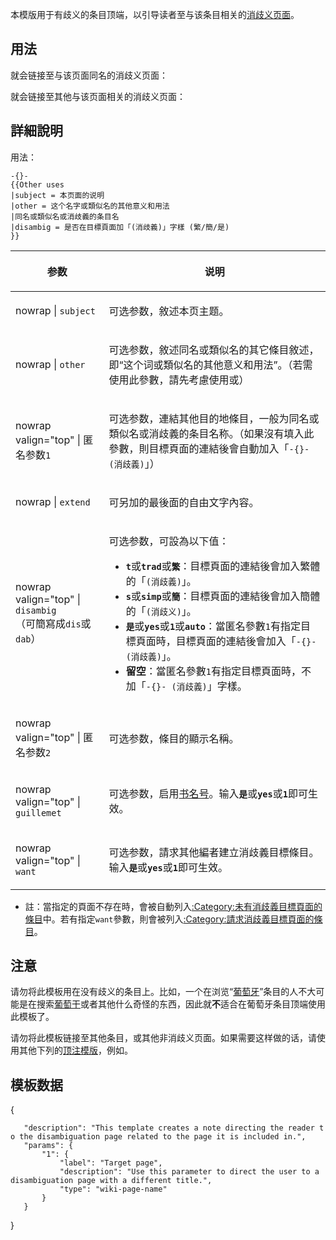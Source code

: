 {{documentation subpage}}
{{High-use|26498}}
{{for|navboxes|Template:导航模板}}

本模版用于有歧义的条目顶端，以引导读者至与该条目相关的[[维基百科:消歧义|消歧义页面]]。

==用法==
{{Tlx|Other uses}}就会链接至与该页面同名的消歧义页面：
{{other uses}}

{{Tlx|Other uses|其他 (disambiguation)}}就会链接至其他与该页面相关的消歧义页面：
{{other uses|其他 (disambiguation)}}

== 詳細說明 ==
用法：
<pre>-{}-
{{Other uses
|subject = 本页面的说明
|other = 这个名字或類似名的其他意义和用法
|同名或類似名或消歧義的条目名
|disambig = 是否在目標頁面加「(消歧義)」字樣 (繁/簡/是)
}}
</pre>

{| class="wikitable"
|-
! 参数 !! 说明
|-
| nowrap | <code>subject</code> || 可选参数，敘述本页主题。
|-
| nowrap | <code>other</code> || 可选参数，敘述同名或類似名的其它條目敘述，即“这个词或類似名的其他意义和用法”。（若需使用此參數，請先考慮使用{{tlx|For}}或{{tlx|About}}）
|-
| nowrap valign="top" | 匿名参数<code>1</code> || 可选参数，連結其他目的地條目，一般为同名或類似名或消歧義的条目名称。（如果沒有填入此參數，則目標頁面的連結後會自動加入「<code>-{}- (消歧義)</code>」）
|-
| nowrap | <code>extend</code> || 可另加的最後面的自由文字內容。
|-
| nowrap valign="top" | <code>disambig</code><br />（可簡寫成<code>dis</code>或<code>dab</code>） || 可选参数，可設為以下值：
* <code>'''t'''</code>或<code>'''trad'''</code>或<code>'''繁'''</code>：目標頁面的連結後會加入繁體的「<code> (消歧義)</code>」。
* <code>'''s'''</code>或<code>'''simp'''</code>或<code>'''簡'''</code>：目標頁面的連結後會加入簡體的「<code> (消歧义)</code>」。
* <code>'''是'''</code>或<code>'''yes'''</code>或<code>'''1'''</code>或<code>'''auto'''</code>：當匿名參數<code>1</code>有指定目標頁面時，目標頁面的連結後會加入「<code>-{}- (消歧義)</code>」。
* '''留空'''：當匿名參數<code>1</code>有指定目標頁面時，不加「<code>-{}- (消歧義)</code>」字樣。
|-
| nowrap valign="top" | 匿名参数<code>2</code> || 可选参数，條目的顯示名稱。
|-
| nowrap valign="top" | <code>guillemet</code> || 可选参数，启用[[书名号]]。输入<code>'''是'''</code>或<code>'''yes'''</code>或<code>'''1'''</code>即可生效。
|-
| nowrap valign="top" | <code>want</code> || 可选参数，請求其他編者建立消歧義目標條目。输入<code>'''是'''</code>或<code>'''yes'''</code>或<code>'''1'''</code>即可生效。
|}

* 註：當指定的頁面不存在時，會被自動列入[[:Category:未有消歧義目標頁面的條目]]中。若有指定<code>want</code>參數，則會被列入[[:Category:請求消歧義目標頁面的條目]]。

==注意==
请勿将此模板用在没有歧义的条目上。比如，一个在浏览“[[葡萄牙]]”条目的人不大可能是在搜索[[葡萄干]]或者其他什么奇怪的东西，因此就'''不'''适合在葡萄牙条目顶端使用此模板了。

请勿将此模板链接至其他条目，或其他非消歧义页面。如果需要这样做的话，请使用其他下列的[[Wikipedia:頂註|顶注模版]]，例如{{tlx|about|葡萄}}。

{{Hatnote templates}}

== 模板数据 ==
{{TemplateData header}}
<templatedata>
{
	"description": "This template creates a note directing the reader to the disambiguation page related to the page it is included in.",
	"params": {
		"1": {
			"label": "Target page",
			"description": "Use this parameter to direct the user to a disambiguation page with a different title.",
			"type": "wiki-page-name"
		}
	}
}
</templatedata>

<includeonly>{{sandbox other||
[[Category:顶注模板]]
[[Category:消歧义与重定向模板]]

}}</includeonly>